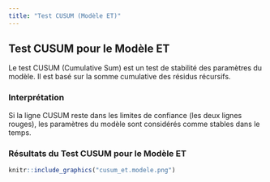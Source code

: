 ```yaml
---
title: "Test CUSUM (Modèle ET)"
---
```


## Test CUSUM pour le Modèle ET

Le test CUSUM (Cumulative Sum) est un test de stabilité des paramètres du modèle. Il est basé sur la somme cumulative des résidus récursifs.

### Interprétation

Si la ligne CUSUM reste dans les limites de confiance (les deux lignes rouges), les paramètres du modèle sont considérés comme stables dans le temps.

### Résultats du Test CUSUM pour le Modèle ET

```r
knitr::include_graphics("cusum_et.modele.png")
```
